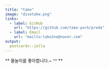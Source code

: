 ```yaml
---
title: "take"
image: "divetake.png"
links:
  - label: GitHub
    url: "https://github.com/take-park/preda"
  - label: Email
    url: "mailto:take2ne@naver.com"
output:
  postcards::jolla
---
```

 
** 물놀이를 좋아합니다.~ ^^ **